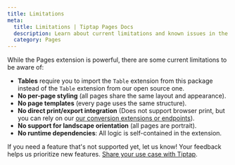 ```yaml
---
title: Limitations
meta:
  title: Limitations | Tiptap Pages Docs
  description: Learn about current limitations and known issues in the Tiptap Pages extension.
  category: Pages
---
```



While the Pages extension is powerful, there are some current limitations to be aware of:

- **Tables** require you to import the `Table` extension from this package instead of the `Table` extension from our open source one.
- **No per-page styling** (all pages share the same layout and appearance).
- **No page templates** (every page uses the same structure).
- **No direct print/export integration** (Does not support browser print, but you can rely on our [our conversion extensions or endpoints](/conversion/import-export/docx)).
- **No support for landscape orientation** (all pages are portrait).
- **No runtime dependencies**: All logic is self-contained in the extension.

<Callout title="Help us improve!" variant="info">
  If you need a feature that's not supported yet, let us know! Your feedback helps us prioritize new features. <a href="https://tiptap-suite.notion.site/1b601ffa3ebc80a281a8ea0b03b19bdd">Share your use case with Tiptap</a>.
</Callout> 